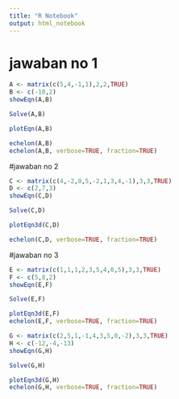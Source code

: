 ```yaml
---
title: "R Notebook"
output: html_notebook
---
```

# jawaban no 1

```r
A <- matrix(c(5,4,-1,1),2,2,TRUE)
B <- c(-10,2)
showEqn(A,B)
```
```r
Solve(A,B)
```
```r
plotEqn(A,B)
```
```r
echelon(A,B)
echelon(A,B, verbose=TRUE, fraction=TRUE)
```

#jawaban no 2

```r
C <- matrix(c(4,-2,0,5,-2,1,3,4,-1),3,3,TRUE)
D <- c(2,7,3)
showEqn(C,D)
```
```r
Solve(C,D)

plotEqn3d(C,D)
```
```r
echelon(C,D, verbose=TRUE, fraction=TRUE)
```
#jawaban no 3
```r
E <- matrix(c(1,1,1,2,3,5,4,0,5),3,3,TRUE)
F <- c(5,8,2)
showEqn(E,F)
```
```r
Solve(E,F)
```
```r
plotEqn3d(E,F)
echelon(E,F, verbose=TRUE, fraction=TRUE)
```
```r
G <- matrix(c(2,5,1,-1,4,3,5,0,-2),3,3,TRUE)
H <- c(-12,-4,-13)
showEqn(G,H)
```
```r
Solve(G,H)
```
```r
plotEqn3d(G,H)
echelon(G,H, verbose=TRUE, fraction=TRUE)
```

